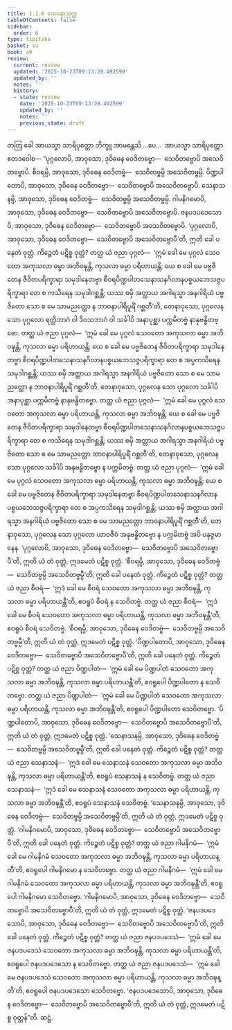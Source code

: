 ```yaml
---
title: 1.1.6 သေဝနာသုတ္တ
tableOfContents: false
sidebar:
  order: 6
type: tipitaka
basket: su
book: a9
review:
  current: review
  updated: '2025-10-23T09:13:28.492599'
  updated_by: ''
  notes: ''
  history:
  - state: review
    date: '2025-10-23T09:13:28.492599'
    updated_by: ''
    notes: ''
    previous_state: draft
---
```



<ReviewStatus review={frontmatter.review} showDetails={true} />

<HypothesisAnnotation frontmatter={frontmatter} />

<DynamicBreadcrumb />

<Division number="6" book="a9" e="ch" v="17" p="174">

<Paragraph number="60" book="a9">
တတြ ခေါ အာယသ္မာ သာရိပုတ္တော ဘိက္ခူ အာမန္တေသိ …ပေ…  အာယသ္မာ သာရိပုတ္တော ဧတဒဝေါစ—
</Paragraph>

<Paragraph number="61" book="a9">
“ပုဂ္ဂလောပိ, အာဝုသော, ဒုဝိဓေန ဝေဒိတဗ္ဗော—  သေဝိတဗ္ဗောပိ အသေဝိတဗ္ဗောပိ. စီဝရမ္ပိ, အာဝုသော, ဒုဝိဓေန ဝေဒိတဗ္ဗံ—  သေဝိတဗ္ဗမ္ပိ အသေဝိတဗ္ဗမ္ပိ. ပိဏ္ဍပါတောပိ, အာဝုသော, ဒုဝိဓေန ဝေဒိတဗ္ဗော—  သေဝိတဗ္ဗောပိ အသေဝိတဗ္ဗောပိ. သေနာသနမ္ပိ, အာဝုသော, ဒုဝိဓေန ဝေဒိတဗ္ဗံ—  သေဝိတဗ္ဗမ္ပိ အသေဝိတဗ္ဗမ္ပိ. ဂါမနိဂမောပိ, အာဝုသော, ဒုဝိဓေန ဝေဒိတဗ္ဗော—  သေဝိတဗ္ဗောပိ အသေဝိတဗ္ဗောပိ. ဇနပဒပဒေသောပိ, အာဝုသော, ဒုဝိဓေန ဝေဒိတဗ္ဗော—  သေဝိတဗ္ဗောပိ အသေဝိတဗ္ဗောပိ.
</Paragraph>

<Paragraph number="62" book="a9">
‘ပုဂ္ဂလောပိ, အာဝုသော, ဒုဝိဓေန ဝေဒိတဗ္ဗော—  သေဝိတဗ္ဗောပိ အသေဝိတဗ္ဗောပီ’တိ, ဣတိ ခေါ ပနေတံ ဝုတ္တံ. ကိဉ္စေတံ ပဋိစ္စ ဝုတ္တံ? တတ္ထ ယံ ဇညာ ပုဂ္ဂလံ—  ‘ဣမံ ခေါ မေ ပုဂ္ဂလံ သေဝတော အကုသလာ ဓမ္မာ အဘိဝဍ္ဎန္တိ, ကုသလာ ဓမ္မာ ပရိဟာယန္တိ; ယေ စ ခေါ မေ ပဗ္ဗဇိတေန ဇီဝိတပရိက္ခာရာ သမုဒါနေတဗ္ဗာ စီဝရပိဏ္ဍပါတသေနာသနဂိလာနပစ္စယဘေသဇ္ဇပရိက္ခာရာ တေ စ ကသိရေန သမုဒါဂစ္ဆန္တိ; ယဿ စမှိ အတ္ထာယ အဂါရသ္မာ အနဂါရိယံ ပဗ္ဗဇိတော သော စ မေ သာမညတ္ထော န ဘာဝနာပါရိပူရိံ ဂစ္ဆတီ’တိ, တေနာဝုသော, ပုဂ္ဂလေန သော ပုဂ္ဂလော ရတ္တိဘာဂံ ဝါ ဒိဝသဘာဂံ ဝါ သင်္ခါပိ အနာပုစ္ဆာ ပက္ကမိတဗ္ဗံ နာနုဗန္ဓိတဗ္ဗော.
</Paragraph>

<Paragraph number="63" book="a9">
တတ္ထ ယံ ဇညာ ပုဂ္ဂလံ—  ‘ဣမံ ခေါ မေ ပုဂ္ဂလံ သေဝတော အကုသလာ ဓမ္မာ အဘိဝဍ္ဎန္တိ, ကုသလာ ဓမ္မာ ပရိဟာယန္တိ; ယေ စ ခေါ မေ ပဗ္ဗဇိတေန ဇီဝိတပရိက္ခာရာ သမုဒါနေတဗ္ဗာ စီဝရပိဏ္ဍပါတသေနာသနဂိလာနပစ္စယဘေသဇ္ဇပရိက္ခာရာ တေ စ အပ္ပကသိရေန သမုဒါဂစ္ဆန္တိ; ယဿ စမှိ အတ္ထာယ အဂါရသ္မာ အနဂါရိယံ ပဗ္ဗဇိတော သော စ မေ သာမညတ္ထော န ဘာဝနာပါရိပူရိံ ဂစ္ဆတီ’တိ, တေနာဝုသော, ပုဂ္ဂလေန သော ပုဂ္ဂလော သင်္ခါပိ အနာပုစ္ဆာ ပက္ကမိတဗ္ဗံ နာနုဗန္ဓိတဗ္ဗော.
</Paragraph>

<Paragraph number="64" book="a9">
တတ္ထ ယံ ဇညာ ပုဂ္ဂလံ—  ‘ဣမံ ခေါ မေ ပုဂ္ဂလံ သေဝတော အကုသလာ ဓမ္မာ ပရိဟာယန္တိ, ကုသလာ ဓမ္မာ အဘိဝဍ္ဎန္တိ; ယေ စ ခေါ မေ ပဗ္ဗဇိတေန ဇီဝိတပရိက္ခာရာ သမုဒါနေတဗ္ဗာ စီဝရပိဏ္ဍပါတသေနာသနဂိလာနပစ္စယဘေသဇ္ဇပရိက္ခာရာ တေ စ ကသိရေန သမုဒါဂစ္ဆန္တိ; ယဿ စမှိ အတ္ထာယ အဂါရသ္မာ အနဂါရိယံ ပဗ္ဗဇိတော သော စ မေ သာမညတ္ထော ဘာဝနာပါရိပူရိံ ဂစ္ဆတီ’တိ, တေနာဝုသော, ပုဂ္ဂလေန သော ပုဂ္ဂလော သင်္ခါပိ အနုဗန္ဓိတဗ္ဗော န ပက္ကမိတဗ္ဗံ.
</Paragraph>

<Paragraph number="65" book="a9">
တတ္ထ ယံ ဇညာ ပုဂ္ဂလံ—  ‘ဣမံ ခေါ မေ ပုဂ္ဂလံ သေဝတော အကုသလာ ဓမ္မာ ပရိဟာယန္တိ, ကုသလာ ဓမ္မာ အဘိဝဍ္ဎန္တိ; ယေ စ ခေါ မေ ပဗ္ဗဇိတေန ဇီဝိတပရိက္ခာရာ သမုဒါနေတဗ္ဗာ စီဝရပိဏ္ဍပါတသေနာသနဂိလာနပစ္စယဘေသဇ္ဇပရိက္ခာရာ တေ စ အပ္ပကသိရေန သမုဒါဂစ္ဆန္တိ; ယဿ စမှိ အတ္ထာယ အဂါရသ္မာ အနဂါရိယံ ပဗ္ဗဇိတော သော စ မေ သာမညတ္ထော ဘာဝနာပါရိပူရိံ ဂစ္ဆတီ’တိ, တေနာဝုသော, ပုဂ္ဂလေန သော ပုဂ္ဂလော ယာဝဇီဝံ အနုဗန္ဓိတဗ္ဗော န ပက္ကမိတဗ္ဗံ အပိ ပနုဇ္ဇမာနေန. ‘ပုဂ္ဂလောပိ, အာဝုသော, ဒုဝိဓေန ဝေဒိတဗ္ဗော—  သေဝိတဗ္ဗောပိ အသေဝိတဗ္ဗောပီ’တိ, ဣတိ ယံ တံ ဝုတ္တံ, ဣဒမေတံ ပဋိစ္စ ဝုတ္တံ.
</Paragraph>

<Paragraph number="66" book="a9">
‘စီဝရမ္ပိ, အာဝုသော, ဒုဝိဓေန ဝေဒိတဗ္ဗံ—  သေဝိတဗ္ဗမ္ပိ အသေဝိတဗ္ဗမ္ပီ’တိ, ဣတိ ခေါ ပနေတံ ဝုတ္တံ. ကိဉ္စေတံ ပဋိစ္စ ဝုတ္တံ? တတ္ထ ယံ ဇညာ စီဝရံ—  ‘ဣဒံ ခေါ မေ စီဝရံ သေဝတော အကုသလာ ဓမ္မာ အဘိဝဍ္ဎန္တိ, ကုသလာ ဓမ္မာ ပရိဟာယန္တီ’တိ, ဧဝရူပံ စီဝရံ န သေဝိတဗ္ဗံ. တတ္ထ ယံ ဇညာ စီဝရံ—  ‘ဣဒံ ခေါ မေ စီဝရံ သေဝတော အကုသလာ ဓမ္မာ ပရိဟာယန္တိ, ကုသလာ ဓမ္မာ အဘိဝဍ္ဎန္တီ’တိ, ဧဝရူပံ စီဝရံ သေဝိတဗ္ဗံ. ‘စီဝရမ္ပိ, အာဝုသော, ဒုဝိဓေန ဝေဒိတဗ္ဗံ—  သေဝိတဗ္ဗမ္ပိ အသေဝိတဗ္ဗမ္ပီ’တိ, ဣတိ ယံ တံ ဝုတ္တံ, ဣဒမေတံ ပဋိစ္စ ဝုတ္တံ.
</Paragraph>

<Paragraph number="67" book="a9">
‘ပိဏ္ဍပါတောပိ, အာဝုသော, ဒုဝိဓေန ဝေဒိတဗ္ဗော—  သေဝိတဗ္ဗောပိ အသေဝိတဗ္ဗောပီ’တိ, ဣတိ ခေါ ပနေတံ ဝုတ္တံ. ကိဉ္စေတံ ပဋိစ္စ ဝုတ္တံ? တတ္ထ ယံ ဇညာ ပိဏ္ဍပါတံ—  ‘ဣမံ ခေါ မေ ပိဏ္ဍပါတံ သေဝတော အကုသလာ ဓမ္မာ အဘိဝဍ္ဎန္တိ, ကုသလာ ဓမ္မာ ပရိဟာယန္တီ’တိ, ဧဝရူပေါ ပိဏ္ဍပါတော န သေဝိတဗ္ဗော. တတ္ထ ယံ ဇညာ ပိဏ္ဍပါတံ—  ‘ဣမံ ခေါ မေ ပိဏ္ဍပါတံ သေဝတော အကုသလာ ဓမ္မာ ပရိဟာယန္တိ, ကုသလာ ဓမ္မာ အဘိဝဍ္ဎန္တီ’တိ, ဧဝရူပေါ ပိဏ္ဍပါတော သေဝိတဗ္ဗော. ‘ပိဏ္ဍပါတောပိ, အာဝုသော, ဒုဝိဓေန ဝေဒိတဗ္ဗော—  သေဝိတဗ္ဗောပိ အသေဝိတဗ္ဗောပီ’တိ, ဣတိ ယံ တံ ဝုတ္တံ, ဣဒမေတံ ပဋိစ္စ ဝုတ္တံ.
</Paragraph>

<Paragraph number="68" book="a9">
‘သေနာသနမ္ပိ, အာဝုသော, ဒုဝိဓေန ဝေဒိတဗ္ဗံ—  သေဝိတဗ္ဗမ္ပိ အသေဝိတဗ္ဗမ္ပီ’တိ, ဣတိ ခေါ ပနေတံ ဝုတ္တံ. ကိဉ္စေတံ ပဋိစ္စ ဝုတ္တံ? တတ္ထ ယံ ဇညာ သေနာသနံ—  ‘ဣဒံ ခေါ မေ သေနာသနံ သေဝတော အကုသလာ ဓမ္မာ အဘိဝဍ္ဎန္တိ, ကုသလာ ဓမ္မာ ပရိဟာယန္တီ’တိ, ဧဝရူပံ သေနာသနံ န သေဝိတဗ္ဗံ. တတ္ထ ယံ ဇညာ သေနာသနံ—  ‘ဣဒံ ခေါ မေ သေနာသနံ သေဝတော အကုသလာ ဓမ္မာ ပရိဟာယန္တိ, ကုသလာ ဓမ္မာ အဘိဝဍ္ဎန္တီ’တိ, ဧဝရူပံ သေနာသနံ သေဝိတဗ္ဗံ. ‘သေနာသနမ္ပိ, အာဝုသော, ဒုဝိဓေန ဝေဒိတဗ္ဗံ—  သေဝိတဗ္ဗမ္ပိ အသေဝိတဗ္ဗမ္ပီ’တိ, ဣတိ ယံ တံ ဝုတ္တံ, ဣဒမေတံ ပဋိစ္စ ဝုတ္တံ.
</Paragraph>

<Paragraph number="69" book="a9">
‘ဂါမနိဂမောပိ, အာဝုသော, ဒုဝိဓေန ဝေဒိတဗ္ဗော—  သေဝိတဗ္ဗောပိ အသေဝိတဗ္ဗောပီ’တိ, ဣတိ ခေါ ပနေတံ ဝုတ္တံ. ကိဉ္စေတံ ပဋိစ္စ ဝုတ္တံ? တတ္ထ ယံ ဇညာ ဂါမနိဂမံ—  ‘ဣမံ ခေါ မေ ဂါမနိဂမံ သေဝတော အကုသလာ ဓမ္မာ အဘိဝဍ္ဎန္တိ, ကုသလာ ဓမ္မာ ပရိဟာယန္တီ’တိ, ဧဝရူပေါ ဂါမနိဂမော န သေဝိတဗ္ဗော. တတ္ထ ယံ ဇညာ ဂါမနိဂမံ—  ‘ဣမံ ခေါ မေ ဂါမနိဂမံ သေဝတော အကုသလာ ဓမ္မာ ပရိဟာယန္တိ, ကုသလာ ဓမ္မာ အဘိဝဍ္ဎန္တီ’တိ, ဧဝရူပေါ ဂါမနိဂမော သေဝိတဗ္ဗော. ‘ဂါမနိဂမောပိ, အာဝုသော, ဒုဝိဓေန ဝေဒိတဗ္ဗော—  သေဝိတဗ္ဗောပိ အသေဝိတဗ္ဗောပီ’တိ, ဣတိ ယံ တံ ဝုတ္တံ, ဣဒမေတံ ပဋိစ္စ ဝုတ္တံ.
</Paragraph>

<Paragraph number="70" book="a9">
‘ဇနပဒပဒေသောပိ, အာဝုသော, ဒုဝိဓေန ဝေဒိတဗ္ဗော—  သေဝိတဗ္ဗောပိ အသေဝိတဗ္ဗောပီ’တိ, ဣတိ ခေါ ပနေတံ ဝုတ္တံ. ကိဉ္စေတံ ပဋိစ္စ ဝုတ္တံ? တတ္ထ ယံ ဇညာ ဇနပဒပဒေသံ—  ‘ဣမံ ခေါ မေ ဇနပဒပဒေသံ သေဝတော အကုသလာ ဓမ္မာ အဘိဝဍ္ဎန္တိ, ကုသလာ ဓမ္မာ ပရိဟာယန္တီ’တိ, ဧဝရူပေါ ဇနပဒပဒေသော န သေဝိတဗ္ဗော. တတ္ထ ယံ ဇညာ ဇနပဒပဒေသံ—  ‘ဣမံ ခေါ မေ ဇနပဒပဒေသံ သေဝတော အကုသလာ ဓမ္မာ ပရိဟာယန္တိ, ကုသလာ ဓမ္မာ အဘိဝဍ္ဎန္တီ’တိ, ဧဝရူပေါ ဇနပဒပဒေသော သေဝိတဗ္ဗော. ‘ဇနပဒပဒေသောပိ, အာဝုသော, ဒုဝိဓေန ဝေဒိတဗ္ဗော—  သေဝိတဗ္ဗောပိ အသေဝိတဗ္ဗောပီ’တိ, ဣတိ ယံ တံ ဝုတ္တံ, ဣဒမေတံ ပဋိစ္စ ဝုတ္တန်”တိ.

</Paragraph>
</Division>

<Paragraph number="71" type="center" book="a9">
ဆဋ္ဌံ.
</Paragraph>